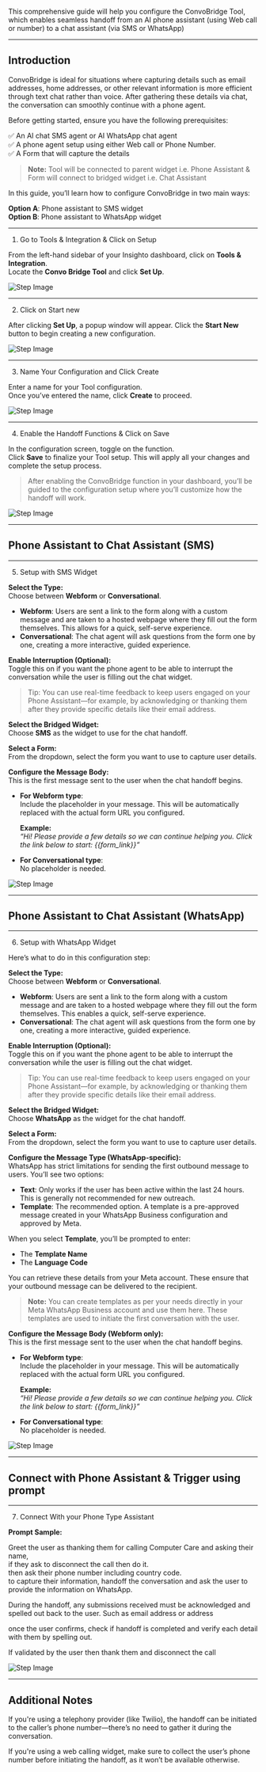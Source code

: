 This comprehensive guide will help you configure the ConvoBridge Tool, which enables seamless handoff from an AI phone assistant (using Web call or number) to a chat assistant (via SMS or WhatsApp)

---

## Introduction 

ConvoBridge is ideal for situations where capturing details such as email addresses, home addresses, or other relevant information is more efficient through text chat rather than voice. After gathering these details via chat, the conversation can smoothly continue with a phone agent.

Before getting started, ensure you have the following prerequisites:

✅ An AI chat SMS agent or AI WhatsApp chat agent  
✅ A phone agent setup using either Web call or Phone Number.  
✅ A Form that will capture the details  

> **Note:** Tool will be connected to parent widget i.e. Phone Assistant & Form will connect to bridged widget i.e. Chat Assistant

In this guide, you’ll learn how to configure ConvoBridge in two main ways:

**Option A**: Phone assistant to SMS widget  
**Option B**: Phone assistant to WhatsApp widget

---

1. Go to Tools & Integration & Click on Setup

From the left-hand sidebar of your Insighto dashboard, click on **Tools & Integration**.  
Locate the **Convo Bridge Tool** and click **Set Up**.

![Step Image](images/convo/1.webp)

---

2. Click on Start new

After clicking **Set Up**, a popup window will appear. Click the **Start New** button to begin creating a new configuration.

![Step Image](images/convo/2.webp)

---

3. Name Your Configuration and Click Create

Enter a name for your Tool configuration.  
Once you’ve entered the name, click **Create** to proceed.

![Step Image](images/convo/3.webp)

---

4. Enable the Handoff Functions & Click on Save

In the configuration screen, toggle on the function.  
Click **Save** to finalize your Tool setup. This will apply all your changes and complete the setup process.

> After enabling the ConvoBridge function in your dashboard, you’ll be guided to the configuration setup where you’ll customize how the handoff will work.

![Step Image](images/convo/4.webp)

---

## Phone Assistant to Chat Assistant (SMS) 

---

5. Setup with SMS Widget

**Select the Type:**  
Choose between **Webform** or **Conversational**.

- **Webform**: Users are sent a link to the form along with a custom message and are taken to a hosted webpage where they fill out the form themselves. This allows for a quick, self-serve experience.  
- **Conversational**: The chat agent will ask questions from the form one by one, creating a more interactive, guided experience.

**Enable Interruption (Optional):**  
Toggle this on if you want the phone agent to be able to interrupt the conversation while the user is filling out the chat widget.  
> Tip: You can use real-time feedback to keep users engaged on your Phone Assistant—for example, by acknowledging or thanking them after they provide specific details like their email address.

**Select the Bridged Widget:**  
Choose **SMS** as the widget to use for the chat handoff.

**Select a Form:**  
From the dropdown, select the form you want to use to capture user details.

**Configure the Message Body:**  
This is the first message sent to the user when the chat handoff begins.

- **For Webform type**:  
  Include the placeholder  in your message. This will be automatically replaced with the actual form URL you configured.

  **Example:**  
  _“Hi! Please provide a few details so we can continue helping you. Click the link below to start: {{form_link}}”_

- **For Conversational type**:  
  No placeholder is needed.

![Step Image](images/convo/5.webp)

---

## Phone Assistant to Chat Assistant (WhatsApp) 

---

6. Setup with WhatsApp Widget

Here’s what to do in this configuration step:

**Select the Type:**  
Choose between **Webform** or **Conversational**.

- **Webform**: Users are sent a link to the form along with a custom message and are taken to a hosted webpage where they fill out the form themselves. This enables a quick, self-serve experience.  
- **Conversational**: The chat agent will ask questions from the form one by one, creating a more interactive, guided experience.

**Enable Interruption (Optional):**  
Toggle this on if you want the phone agent to be able to interrupt the conversation while the user is filling out the chat widget.  
> Tip: You can use real-time feedback to keep users engaged on your Phone Assistant—for example, by acknowledging or thanking them after they provide specific details like their email address.

**Select the Bridged Widget:**  
Choose **WhatsApp** as the widget for the chat handoff.

**Select a Form:**  
From the dropdown, select the form you want to use to capture user details.

**Configure the Message Type (WhatsApp-specific):**  
WhatsApp has strict limitations for sending the first outbound message to users. You’ll see two options:

- **Text**: Only works if the user has been active within the last 24 hours. This is generally not recommended for new outreach.  
- **Template**: The recommended option. A template is a pre-approved message created in your WhatsApp Business configuration and approved by Meta.

When you select **Template**, you’ll be prompted to enter:

- The **Template Name**
- The **Language Code**

You can retrieve these details from your Meta account. These ensure that your outbound message can be delivered to the recipient.

> **Note:** You can create templates as per your needs directly in your Meta WhatsApp Business account and use them here. These templates are used to initiate the first conversation with the user.

**Configure the Message Body (Webform only):**  
This is the first message sent to the user when the chat handoff begins.

- **For Webform type**:  
  Include the placeholder  in your message. This will be automatically replaced with the actual form URL you configured.

  **Example:**  
  _“Hi! Please provide a few details so we can continue helping you. Click the link below to start: {{form_link}}”_

- **For Conversational type**:  
  No placeholder is needed.

![Step Image](images/convo/6.webp)

---

## Connect with Phone Assistant & Trigger using prompt 
---

7. Connect With your Phone Type Assistant

**Prompt Sample:**

Greet the user as thanking them for calling Computer Care and asking their name,  
if they ask to disconnect the call then do it.  
then ask their phone number including country code.  
to capture their information, handoff the conversation and ask the user to provide the information on WhatsApp.  

During the handoff, any submissions received must be acknowledged and spelled out back to the user. Such as email address or address  

once the user confirms, check if handoff is completed and verify each detail with them by spelling out.  

If validated by the user then thank them and disconnect the call

![Step Image](images/convo/7.webp)

---

## Additional Notes  

If you're using a telephony provider (like Twilio), the handoff can be initiated to the caller’s phone number—there’s no need to gather it during the conversation.

If you're using a web calling widget, make sure to collect the user’s phone number before initiating the handoff, as it won’t be available otherwise.
